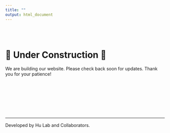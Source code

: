 ```yaml
---
title: ""
output: html_document
---
```

<br>
<br>

<div align="center">
  <h1>🚧 Under Construction 🚧</h1>
  <p>We are building our website. Please check back soon for updates. Thank you for your patience! </p>
</div>

<br>
<br>
<br>
<br>
<br>
<br>

---
`[^1]:`{=markdown} Developed by Hu Lab and Collaborators.

